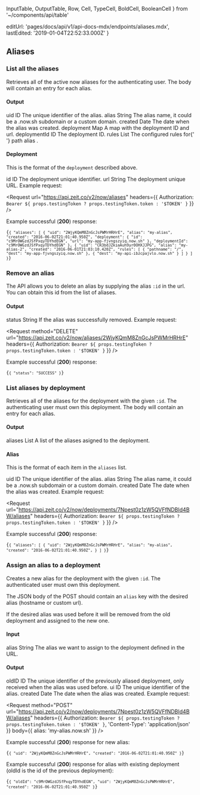   InputTable,
  OutputTable,
  Row,
  Cell,
  TypeCell,
  BoldCell,
  BooleanCell
} from '~/components/api/table'

  editUrl: 'pages/docs/api/v1/api-docs-mdx/endpoints/aliases.mdx',
  lastEdited: '2019-01-04T22:52:33.000Z'
}

## Aliases

### List all the aliases

<Endpoint method="GET" url="/v2/now/aliases" />

Retrieves all of the active now aliases for the authenticating user.
The body will contain an entry for each alias.

#### Output

<OutputTable>
  <Row>
    <BoldCell>uid</BoldCell>
    <TypeCell>ID</TypeCell>
    <Cell>The unique identifier of the alias.</Cell>
  </Row>
  <Row>
    <BoldCell>alias</BoldCell>
    <TypeCell>String</TypeCell>
    <Cell>
      The alias name, it could be a <InlineCode>.now.sh</InlineCode> subdomain
      or a custom domain.
    </Cell>
  </Row>
  <Row>
    <BoldCell>created</BoldCell>
    <TypeCell>Date</TypeCell>
    <Cell>The date when the alias was created.</Cell>
  </Row>
  <Row>
    <BoldCell>deployment</BoldCell>
    <TypeCell>Map</TypeCell>
    <Cell>A map with the deployment ID and url.</Cell>
  </Row>
  <Row>
    <BoldCell>deploymentId</BoldCell>
    <TypeCell>ID</TypeCell>
    <Cell>The deployment ID.</Cell>
  </Row>
  <Row>
    <BoldCell>rules</BoldCell>
    <TypeCell>List</TypeCell>
    <Cell>
      The configured rules for{' '}
      <InternalLink href="/docs/features/path-aliases">path alias</InternalLink>
      .
    </Cell>
  </Row>
</OutputTable>

#### Deployment

This is the format of the `deployment` described above.

<OutputTable>
  <Row>
    <BoldCell>id</BoldCell>
    <TypeCell>ID</TypeCell>
    <Cell>The deployment unique identifier.</Cell>
  </Row>
  <Row>
    <BoldCell>url</BoldCell>
    <TypeCell>String</TypeCell>
    <Cell>The deployment unique URL.</Cell>
  </Row>
</OutputTable>

<Example>
  Example request:

<Request
  url="https://api.zeit.co/v2/now/aliases"
  headers={{
    Authorization: `Bearer ${
      props.testingToken ? props.testingToken.token : '$TOKEN'
    }`
  }}
/>

Example successful (**200**) response:

<Code lang="json">{`{
    "aliases": [
      {
        "uid": "2WjyKQmM8ZnGcJsPWMrHRHrE",
        "alias": "my-alias",
        "created": "2016-06-02T21:01:40.950Z",
        "deployment": {
          "id": "c9MrOWGzdJSfPxqyTDYhdEGN",
          "url": "my-app-fjvngszyiq.now.sh"
        },
        "deploymentId": "c9MrOWGzdJSfPxqyTDYhdEGN"
      },
      {
        "uid": "CR3bdJZkiaAuh9yr0OHXJJPG",
        "alias": "my-alias-2",
        "created": "2016-06-01T21:03:10.420Z",
        "rules": [
            {
                "pathname": "/",
                "dest": "my-app-fjvngszyiq.now.sh"
            },
            {
                "dest": "my-api-ibzcpajvlo.now.sh"
            }
        ]
      }
    ]
  }`}</Code>
</Example>

### Remove an alias

<Endpoint method="DELETE" url="/v2/now/aliases/:id" />

The API allows you to delete an alias by supplying the alias `:id` in the url.
You can obtain this id from the list of aliases.

#### Output

<OutputTable>
  <Row>
    <BoldCell>status</BoldCell>
    <TypeCell>String</TypeCell>
    <Cell>If the alias was successfully removed.</Cell>
  </Row>
</OutputTable>

<Example>
  Example request:

<Request
  method="DELETE"
  url="https://api.zeit.co/v2/now/aliases/2WjyKQmM8ZnGcJsPWMrHRHrE"
  headers={{
    Authorization: `Bearer ${
      props.testingToken ? props.testingToken.token : '$TOKEN'
    }`
  }}
/>

Example successful (**200**) response:

<Code lang="json">{`{
    "status": "SUCCESS"
  }`}</Code>
</Example>

### List aliases by deployment

<Endpoint method="GET" url="/v2/now/deployments/:id/aliases" />

Retrieves all of the aliases for the deployment with the given `:id`.
The authenticating user must own this deployment.
The body will contain an entry for each alias.

#### Output

<OutputTable>
  <Row>
    <BoldCell>aliases</BoldCell>
    <TypeCell>List</TypeCell>
    <Cell>A list of the aliases asigned to the deployment.</Cell>
  </Row>
</OutputTable>

#### Alias

This is the format of each item in the `aliases` list.

<OutputTable>
  <Row>
    <BoldCell>uid</BoldCell>
    <TypeCell>ID</TypeCell>
    <Cell>The unique identifier of the alias.</Cell>
  </Row>
  <Row>
    <BoldCell>alias</BoldCell>
    <TypeCell>String</TypeCell>
    <Cell>
      The alias name, it could be a <InlineCode>.now.sh</InlineCode> subdomain
      or a custom domain.
    </Cell>
  </Row>
  <Row>
    <BoldCell>created</BoldCell>
    <TypeCell>Date</TypeCell>
    <Cell>The date when the alias was created.</Cell>
  </Row>
</OutputTable>

<Example>
  Example request:

<Request
  url="https://api.zeit.co/v2/now/deployments/7Npest0z1zW5QVFfNDBId4BW/aliases"
  headers={{
    Authorization: `Bearer ${
      props.testingToken ? props.testingToken.token : '$TOKEN'
    }`
  }}
/>

Example successful (**200**) response:

<Code lang="json">{`{
    "aliases": [
      {
        "uid": "2WjyKQmM8ZnGcJsPWMrHRHrE",
        "alias": "my-alias",
        "created": "2016-06-02T21:01:40.950Z",
      }
    ]
  }`}</Code>
</Example>

### Assign an alias to a deployment

<Endpoint method="POST" url="/v2/now/deployments/:id/aliases" />

Creates a new alias for the deployment with the given `:id`. The authenticated user must own this deployment.

The JSON body of the POST should contain an `alias` key with the desired alias (hostname or custom url).

If the desired alias was used before it will be removed from the old deployment and assigned to the new one.

#### Input

<InputTable>
  <Row>
    <BoldCell>alias</BoldCell>
    <TypeCell>String</TypeCell>
    <BooleanCell status={true} />
    <Cell>
      The alias we want to assign to the deployment defined in the URL.
    </Cell>
  </Row>
</InputTable>

#### Output

<OutputTable>
  <Row>
    <BoldCell>oldID</BoldCell>
    <TypeCell>ID</TypeCell>
    <Cell>
      The unique identifier of the previously aliased deployment, only received
      when the alias was used before.
    </Cell>
  </Row>
  <Row>
    <BoldCell>ui</BoldCell>
    <TypeCell>ID</TypeCell>
    <Cell>The unique identifier of the alias.</Cell>
  </Row>
  <Row>
    <BoldCell>created</BoldCell>
    <TypeCell>Date</TypeCell>
    <Cell>The date when the alias was created.</Cell>
  </Row>
</OutputTable>

<Example>
  Example request:

<Request
  method="POST"
  url="https://api.zeit.co/v2/now/deployments/7Npest0z1zW5QVFfNDBId4BW/aliases"
  headers={{
    Authorization: `Bearer ${
      props.testingToken ? props.testingToken.token : '$TOKEN'
    }`,
    'Content-Type': 'application/json'
  }}
  body={{
    alias: 'my-alias.now.sh'
  }}
/>

Example successful (**200**) response for new alias:

<Code lang="json">{`{
    "uid": "2WjyKQmM8ZnGcJsPWMrHRHrE",
    "created": "2016-06-02T21:01:40.950Z"
  }`}</Code>

Example successful (**200**) response for alias with existing deployment
(<InlineCode>oldId</InlineCode> is the id of the previous deployment):

<Code lang="json">{`{
    "oldId": "c9MrOWGzdJSfPxqyTDYhdEGN",
    "uid": "2WjyKQmM8ZnGcJsPWMrHRHrE",
    "created": "2016-06-02T21:01:40.950Z"
  }`}</Code>
</Example>
